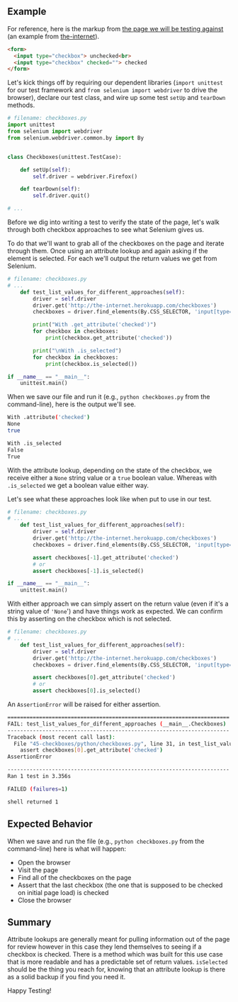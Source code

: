 ## Example

For reference, here is the markup from [the page we will be testing against](http://the-internet.herokuapp.com/checkboxes) (an example from [the-internet](https://github.com/saucelabs/the-internet)).

```html
<form>
  <input type="checkbox"> unchecked<br>
  <input type="checkbox" checked=""> checked
</form>
```

Let's kick things off by requiring our dependent libraries (`import unittest` for our test framework and `from selenium import webdriver` to drive the browser), declare our test class, and wire up some test `setUp` and `tearDown` methods.

```python
# filename: checkboxes.py
import unittest
from selenium import webdriver
from selenium.webdriver.common.by import By


class Checkboxes(unittest.TestCase):

    def setUp(self):
        self.driver = webdriver.Firefox()

    def tearDown(self):
        self.driver.quit()

# ...
```

Before we dig into writing a test to verify the state of the page, let's walk through both checkbox approaches to see what Selenium gives us.

To do that we'll want to grab all of the checkboxes on the page and iterate through them. Once using an attribute lookup and again asking if the element is selected. For each we'll output the return values we get from Selenium.

```python
# filename: checkboxes.py
# ...
    def test_list_values_for_different_approaches(self):
        driver = self.driver
        driver.get('http://the-internet.herokuapp.com/checkboxes')
        checkboxes = driver.find_elements(By.CSS_SELECTOR, 'input[type="checkbox"]')

        print("With .get_attribute('checked')")
        for checkbox in checkboxes:
            print(checkbox.get_attribute('checked'))

        print("\nWith .is_selected")
        for checkbox in checkboxes:
            print(checkbox.is_selected())

if __name__ == "__main__":
    unittest.main()
```

When we save our file and run it (e.g., `python checkboxes.py` from the command-line), here is the output we'll see.

```sh
With .attribute('checked')
None
true

With .is_selected
False
True
```

With the attribute lookup, depending on the state of the checkbox, we receive either a `None` string value or a `true` boolean value. Whereas with `.is_selected` we get a boolean value either way.

Let's see what these approaches look like when put to use in our test.

```python
# filename: checkboxes.py
# ...
    def test_list_values_for_different_approaches(self):
        driver = self.driver
        driver.get('http://the-internet.herokuapp.com/checkboxes')
        checkboxes = driver.find_elements(By.CSS_SELECTOR, 'input[type="checkbox"]')

        assert checkboxes[-1].get_attribute('checked')
        # or
        assert checkboxes[-1].is_selected()

if __name__ == "__main__":
    unittest.main()
```

With either approach we can simply assert on the return value (even if it's a string value of `'None`') and have things work as expected. We can confirm this by asserting on the checkbox which is not selected.

```python
# filename: checkboxes.py
# ...
    def test_list_values_for_different_approaches(self):
        driver = self.driver
        driver.get('http://the-internet.herokuapp.com/checkboxes')
        checkboxes = driver.find_elements(By.CSS_SELECTOR, 'input[type="checkbox"]')

        assert checkboxes[0].get_attribute('checked')
        # or
        assert checkboxes[0].is_selected()
```

An `AssertionError` will be raised for either assertion.

```sh
======================================================================
FAIL: test_list_values_for_different_approaches (__main__.Checkboxes)
----------------------------------------------------------------------
Traceback (most recent call last):
  File "45-checkboxes/python/checkboxes.py", line 31, in test_list_values_for_different_approaches
    assert checkboxes[0].get_attribute('checked')
AssertionError

----------------------------------------------------------------------
Ran 1 test in 3.356s

FAILED (failures=1)

shell returned 1
```

## Expected Behavior

When we save and run the file (e.g., `python checkboxes.py` from the command-line) here is what will happen:

+ Open the browser
+ Visit the page
+ Find all of the checkboxes on the page
+ Assert that the last checkbox (the one that is supposed to be checked on initial page load) is checked
+ Close the browser

## Summary

Attribute lookups are generally meant for pulling information out of the page for review however in this case they lend themselves to seeing if a checkbox is checked. There is a method which was built for this use case that is more readable and has a predictable set of return values. `isSelected` should be the thing you reach for, knowing that an attribute lookup is there as a solid backup if you find you need it.

Happy Testing!